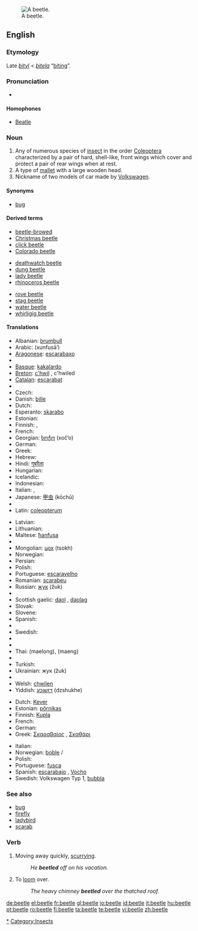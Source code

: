 {{wikipedia|dab=beetle (disambiguation)|beetle}}
[[Image:Goliath beetle.jpg|thumb|right|A beetle.]]
==English==

===Etymology===
Late {{etyl|enm}} ''[[bityl]]'' < {{etyl|ang}} ''[[bitela]]'' “[[biting]]”.

===Pronunciation===
* {{audio|en-us-beetle.ogg|Audio (US)}}
*: {{rhymes|iːtəl}}

====Homophones====
* [[Beatle]]

===Noun===
{{en-noun}}

# Any of numerous species of [[insect]] in the order [[Coleoptera]] characterized by a pair of hard, shell-like, front wings which cover and protect a pair of rear wings when at rest.
# A type of [[mallet]] with a large wooden head.
# <!--capitalised?-->Nickname of two models of car made by [[w:Volkswagen|Volkswagen]].

====Synonyms====
* [[bug]]<!--capitalised in car sense?--> {{italbrac|U.S. colloquial}}

====Derived terms====
{{rel-top3| from beetle}}
* [[beetle-browed]]
* [[Christmas beetle]]
* [[click beetle]]
* [[Colorado beetle]]
{{rel-mid3}}
* [[deathwatch beetle]]
* [[dung beetle]]
* [[lady beetle]]
* [[rhinoceros beetle]]
{{rel-mid3}}
* [[rove beetle]]
* [[stag beetle]]
* [[water beetle]]
* [[whirligig beetle]]
{{rel-bottom}}

====Translations====
{{trans-top|insect}}
* Albanian: [[brumbull]]
* Arabic: {{Arab|[[خنفساء]]}} (xunfusā’) {{f}}
* [[Aragonese]]: [[escarabaxo]] {{m}}
* {{trreq|Armenian}}
* [[Basque]]: [[kakalardo]]
* [[Breton]]: [[c'hwil]] {{m}}, c'hwiled {{p}}
* [[Catalan]]: [[escarabat]] {{m}}
* {{trreq|Chinese}}
* Czech: {{t-|cs|brouk|m}}
* Danish: [[bille]] {{g|Danish}}
* Dutch: {{t+|nl|kever|m}}
* Esperanto: [[skarabo]]
* Estonian: {{t-|et|mardikas}}
* Finnish: {{t+|fi|kuoriainen}}, {{t-|fi|koppakuoriainen}}
* French: {{t+|fr|scarabée|m}}
* Georgian: [[ხოჭო]] (xoč‘o)
* German: {{t+|de|Käfer|m}}
* Greek: {{t+|el|σκαθάρι|n|sc=Grek}}
* Hebrew: {{t+|he|חיפושית|sc=Hebr}}
* Hindi: [[गुबरैला]]
* Hungarian: {{t+|hu|bogár}}
* Icelandic: {{t+|is|bjalla|f}}
* Indonesian: {{t+|id|kumbang|xs=Indonesian}}
* Italian: {{t+|it|scarafaggio|m}}, {{t+|it|scarabeo|m}}
* Japanese: [[甲虫]] (kōchū)
* {{trreq|Korean}}
* Latin: [[coleopterum]] {{n}}
{{trans-mid}}
* Latvian: {{t-|lv|vabole|f|xs=Latvian}}
* Lithuanian: {{t+|lt|vabalas|m|xs=Lithuanian}}
* Maltese: [[ħanfusa]] {{f}}
* {{trreq|Maori}}
* Mongolian: [[цох]] (tsokh)
* Norwegian: {{t-|no|bille|m}}
* Persian: {{t-|fa|سوسک|sc=fa-Arab|xs=Persian}}
* Polish: {{t-|pl|chrząszcz|m}}
* Portuguese: [[escaravelho]] {{m}}
* Romanian: [[scarabeu]]
* Russian: [[жук]] (žuk) {{m}}
* {{trreq|Sanskrit}}
* Scottish gaelic: [[daol]] {{m}}, [[daolag]] {{f}}
* Slovak: {{t-|sk|chrobák|m}}
* Slovene: {{t+|sl|hrošč|m}}
* Spanish: {{t-|es|escarabajo|m}}
* {{trreq|Swahili}}
* Swedish: {{t-|sv|skalbagge|c}}
* {{trreq|Tamil}}
* {{trreq|Telugu}}
* Thai: {{Thai|[[แมลง]]}} (maelong), {{Thai|[[แมง]]}} (maeng)
* {{trreq|Tibetan}}
* Turkish: {{t+|tr|böcek}}
* Ukrainian: жук (žuk) {{m}}
* {{trreq|Vietnamese}}
* Welsh: [[chwilen]]
* Yiddish: [[דזשוכע]] (dzshukhe) {{f}}
{{trans-bottom}}

{{trans-top|mallet}}
{{trans-mid}}
{{trans-bottom}}

{{trans-top|Volkswagen car}}
* Dutch: [[Kever]] {{m}}
* Estonian: [[põrnikas]]
* Finnish: [[Kupla]]
* French: {{t+|fr|Coccinelle|f}}
* German: {{t+|de|Käfer|m}}
* Greek: [[Σκαραβαίος]] {{m}}, [[Σκαθάρι]]
{{trans-mid}}
* Italian: {{t+|it|maggiolino|m}}
* Norwegian: [[boble]] {{m}}/{{f}}
* Polish: {{t+|pl|garbus|m}}
* Portuguese: [[fusca]] {{italbrac|Brazil}} {{f}}
* Spanish: [[escarabajo]] {{m}}, [[Vocho]] {{m}} {{italbrac|Mexico}}
* Swedish: Volkswagen Typ 1, [[bubbla]] {{c}} <!--"bubbla" to be confirmed-->
{{trans-bottom}}

===See also===
* [[bug]]
* [[firefly]]
* [[ladybird]]
* [[scarab]]

===Verb===
{{en-verb|beetles|beetling|beetled|beetled}}

# Moving away quickly, [[scurrying]].{{rfquote}}
#: ''He '''beetled''' off on his vacation.''
# To [[loom]] over.
#: ''The heavy chimney '''beetled''' over the thatched roof.''

[[Category:Beetles|*]]
[[Category:Insects]]

[[de:beetle]]
[[el:beetle]]
[[fr:beetle]]
[[gl:beetle]]
[[io:beetle]]
[[id:beetle]]
[[it:beetle]]
[[hu:beetle]]
[[pt:beetle]]
[[ro:beetle]]
[[fi:beetle]]
[[ta:beetle]]
[[te:beetle]]
[[vi:beetle]]
[[zh:beetle]]